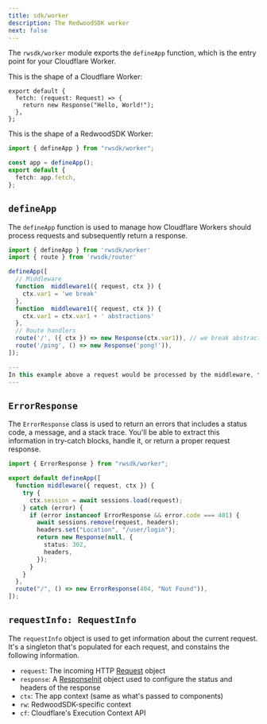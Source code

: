 ```yaml
---
title: sdk/worker
description: The RedwoodSDK worker
next: false
---
```


The `rwsdk/worker` module exports the `defineApp` function, which is the entry point for your Cloudflare Worker.

This is the shape of a Cloudflare Worker:

```tsx
export default {
  fetch: (request: Request) => {
    return new Response("Hello, World!");
  },
};
```

This is the shape of a RedwoodSDK Worker:

```ts
import { defineApp } from "rwsdk/worker";

const app = defineApp();
export default {
  fetch: app.fetch,
};
```

## `defineApp`

The `defineApp` function is used to manage how Cloudflare Workers should process requests and subsequently return a response.

```ts
import { defineApp } from 'rwsdk/worker'
import { route } from 'rwsdk/router'

defineApp([
  // Middleware
  function  middleware1({ request, ctx }) {
    ctx.var1 = 'we break'
  },
  function  middleware1({ request, ctx }) {
    ctx.var1 = ctx.var1 + ' abstractions'
  },
  // Route handlers
  route('/', ({ ctx }) => new Response(ctx.var1)), // we break abstractions
  route('/ping', () => new Response('pong!')),
]);

---
In this example above a request would be processed by the middleware, then the correct route would match and execute the handler.
---
```

## `ErrorResponse`

The `ErrorResponse` class is used to return an errors that includes a status code, a message, and a stack trace. You'll be able to extract this information in try-catch blocks, handle it, or return a proper request response.

```ts
import { ErrorResponse } from "rwsdk/worker";

export default defineApp([
  function middleware({ request, ctx }) {
    try {
      ctx.session = await sessions.load(request);
    } catch (error) {
      if (error instanceof ErrorResponse && error.code === 401) {
        await sessions.remove(request, headers);
        headers.set("Location", "/user/login");
        return new Response(null, {
          status: 302,
          headers,
        });
      }
    }
  },
  route("/", () => new ErrorResponse(404, "Not Found")),
]);
```

## `requestInfo: RequestInfo`

The `requestInfo` object is used to get information about the current request. It's a singleton that's populated for each request, and constains the following information.

- `request`: The incoming HTTP [Request](https://developer.mozilla.org/en-US/docs/Web/API/Request) object
- `response`: A [ResponseInit](https://fetch.spec.whatwg.org/#responseinit) object used to configure the status and headers of the response
- `ctx`: The app context (same as what's passed to components)
- `rw`: RedwoodSDK-specific context
- `cf`: Cloudflare's Execution Context API